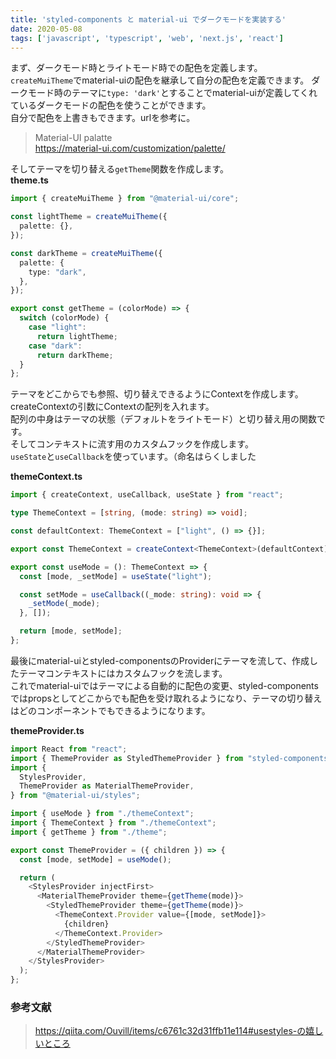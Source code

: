 ```yaml
---
title: 'styled-components と material-ui でダークモードを実装する'
date: 2020-05-08
tags: ['javascript', 'typescript', 'web', 'next.js', 'react']
---
```


まず、ダークモード時とライトモード時での配色を定義します。\
`createMuiTheme`でmaterial-uiの配色を継承して自分の配色を定義できます。
ダークモード時のテーマに`type: 'dark'`とすることでmaterial-uiが定義してくれているダークモードの配色を使うことができます。\
自分で配色を上書きもできます。urlを参考に。

> Material-UI palatte\
> https://material-ui.com/customization/palette/

そしてテーマを切り替える`getTheme`関数を作成します。\
**theme.ts**

```typescript
import { createMuiTheme } from "@material-ui/core";

const lightTheme = createMuiTheme({
  palette: {},
});

const darkTheme = createMuiTheme({
  palette: {
    type: "dark",
  },
});

export const getTheme = (colorMode) => {
  switch (colorMode) {
    case "light":
      return lightTheme;
    case "dark":
      return darkTheme;
  }
};
```

テーマをどこからでも参照、切り替えできるようにContextを作成します。\
createContextの引数にContextの配列を入れます。\
配列の中身はテーマの状態（デフォルトをライトモード）と切り替え用の関数です。\
そしてコンテキストに流す用のカスタムフックを作成します。\
`useState`と`useCallback`を使っています。（命名はらくしました

**themeContext.ts**

```typescript
import { createContext, useCallback, useState } from "react";

type ThemeContext = [string, (mode: string) => void];

const defaultContext: ThemeContext = ["light", () => {}];

export const ThemeContext = createContext<ThemeContext>(defaultContext);

export const useMode = (): ThemeContext => {
  const [mode, _setMode] = useState("light");

  const setMode = useCallback((_mode: string): void => {
    _setMode(_mode);
  }, []);

  return [mode, setMode];
};
```

最後にmaterial-uiとstyled-componentsのProviderにテーマを流して、作成したテーマコンテキストにはカスタムフックを流します。\
これでmaterial-uiではテーマによる自動的に配色の変更、styled-componentsではpropsとしてどこからでも配色を受け取れるようになり、テーマの切り替えはどのコンポーネントでもできるようになります。

**themeProvider.ts**

```typescript
import React from "react";
import { ThemeProvider as StyledThemeProvider } from "styled-components";
import {
  StylesProvider,
  ThemeProvider as MaterialThemeProvider,
} from "@material-ui/styles";

import { useMode } from "./themeContext";
import { ThemeContext } from "./themeContext";
import { getTheme } from "./theme";

export const ThemeProvider = ({ children }) => {
  const [mode, setMode] = useMode();

  return (
    <StylesProvider injectFirst>
      <MaterialThemeProvider theme={getTheme(mode)}>
        <StyledThemeProvider theme={getTheme(mode)}>
          <ThemeContext.Provider value={[mode, setMode]}>
            {children}
          </ThemeContext.Provider>
        </StyledThemeProvider>
      </MaterialThemeProvider>
    </StylesProvider>
  );
};
```

### 参考文献

> https://qiita.com/Ouvill/items/c6761c32d31ffb11e114#usestyles-の嬉しいところ
